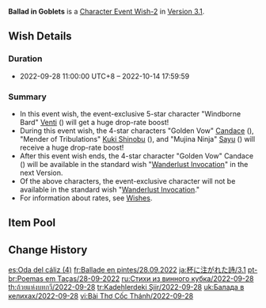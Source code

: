 {{Wish
|name              = Ballad in Goblets 2022-09-28
|image             = Ballad in Goblets 2022-09-28.png
|type              = Character Event
|type2             = Character Event-2
|duration          = event
|time_start        = 2022-09-28 11:00:00
|time_start_offset = GMT+8
|time_end          = 2022-10-14 17:59:59
|link              = https://www.hoyolab.com/article/9331369
|preceding         = Adrift in the Harbor/2022-09-09
|preceding2        = Drifting Luminescence/2022-09-09
|succeeding        = Twirling Lotus/2022-10-14
|succeeding2       = Secretum Secretorum/2022-10-14
|alongside         = Twilight Arbiter/2022-09-28
|alongside2        = Epitome Invocation/2022-09-28
|previous          = Ballad in Goblets/2022-03-30
|next              = Ballad in Goblets/2023-10-17
}}
'''Ballad in Goblets''' is a [[Character Event Wish-2]] in [[Version 3.1]].

==Wish Details==
===Duration===
* 2022-09-28 11:00:00 UTC+8 &ndash; 2022-10-14 17:59:59

===Summary===
* In this event wish, the event-exclusive 5-star character "Windborne Bard" [[Venti]] ({{Anemo}}) will get a huge drop-rate boost!
* During this event wish, the 4-star characters "Golden Vow" [[Candace]] ({{Hydro}}), "Mender of Tribulations" [[Kuki Shinobu]] ({{Electro}}), and "Mujina Ninja" [[Sayu]] ({{Anemo}}) will receive a huge drop-rate boost!
* After this event wish ends, the 4-star character "Golden Vow" Candace ({{Hydro}}) will be available in the standard wish "[[Wanderlust Invocation]]" in the next Version.
* Of the above characters, the event-exclusive character will not be available in the standard wish "[[Wanderlust Invocation]]."
* For information about rates, see [[Wish]]es.

==Item Pool==
{{Wish Pool
|character_5_F = Venti
|character_4_F = Candace; Kuki Shinobu; Sayu
|character_5   = Diluc; Jean; Keqing; Mona; Qiqi; Tighnari
|character_4   = Barbara; Beidou; Bennett; Chongyun; Collei; Diona; Dori; Fischl; Gorou; Kujou Sara; Ningguang; Noelle; Razor; Rosaria; Shikanoin Heizou; Sucrose; Thoma; Xiangling; Xingqiu; Xinyan; Yanfei; Yun Jin
|weapon_4      = Dragon's Bane; Eye of Perception; Favonius Codex; Favonius Greatsword; Favonius Lance; Favonius Sword; Favonius Warbow; Lion's Roar; Rainslasher; Rust; Sacrificial Bow; Sacrificial Fragments; Sacrificial Greatsword; Sacrificial Sword; The Bell; The Flute; The Stringless; The Widsith
|weapon_3      = Black Tassel; Bloodtainted Greatsword; Cool Steel; Debate Club; Emerald Orb; Ferrous Shadow; Harbinger of Dawn; Magic Guide; Raven Bow; Sharpshooter's Oath; Skyrider Sword; Slingshot; Thrilling Tales of Dragon Slayers
}}

==Change History==
{{Change History|3.1}}

[[es:Oda del cáliz (4)]]
[[fr:Ballade en pintes/28.09.2022]]
[[ja:杯に注がれた詩/3.1]]
[[pt-br:Poemas em Taças/28-09-2022]]
[[ru:Стихи из винного кубка/2022-09-28]]
[[th:ถ้วยแห่งบทกวี/2022-09-28]]
[[tr:Kadehlerdeki Şiir/2022-09-28]]
[[uk:Балада в келихах/2022-09-28]]
[[vi:Bài Thơ Cốc Thánh/2022-09-28]]